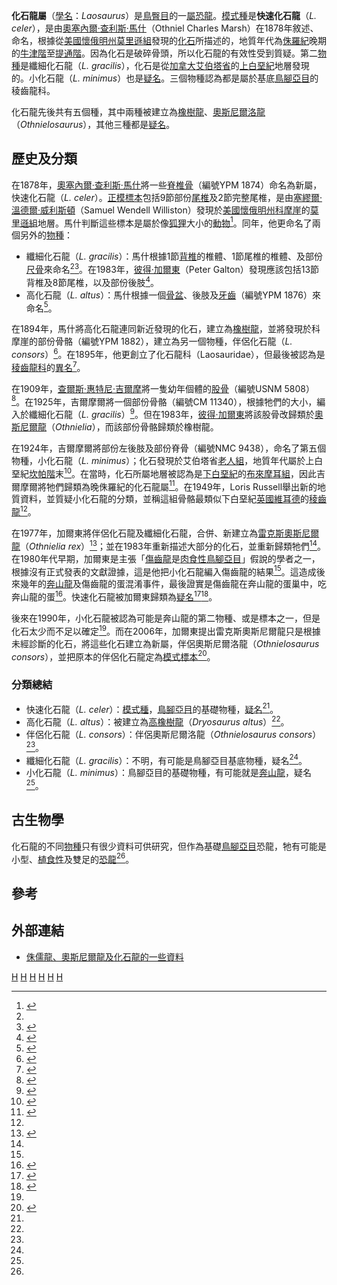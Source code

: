{{Automatic Taxobox
| taxon = Laosaurus
| status = fossil
| fossil_range = {{fossilrange|156|69}}
| image = Marsh laosaurus.jpg
| image_caption = [[奧塞內爾·查利斯·馬什|奧塞內爾·查利斯·馬什]]在1896年繪製的伴侶化石龍骨骼圖，現為[[奧斯尼爾洛龍|奧斯尼爾洛龍]]
| authority = [[奧塞內爾·查利斯·馬什|Marsh]], 1878
| type_species = '''快速化石龍<br>''Laosaurus celer'''''
| type_species_authority = Marsh, 1878
| subdivision_ranks = [[種|種]]
| subdivision = 
*'''快速化石龍 ''L. celer''''' <br><small>Marsh, 1878 ([[疑名|疑名]])</small>
*'''纖細化石龍 ''L. gracilis''''' <br><small>Marsh, 1878 (疑名)</small>
*'''小化石龍 ''L. minimus''''' <br><small>[[查爾斯·惠特尼·吉爾摩|Gilmore]], 1909 (疑名)</small>
}}
'''化石龍屬'''（[[學名|學名]]：''Laosaurus''）是[[鳥臀目|鳥臀目]]的一[[屬|屬]][[恐龍|恐龍]]。[[模式種|模式種]]是'''快速化石龍'''（''L. celer''），是由[[奧塞內爾·查利斯·馬什|奧塞內爾·查利斯·馬什]]（Othniel Charles Marsh）在1878年敘述、命名，根據從[[美國|美國]][[懷俄明州|懷俄明州]][[莫里遜組|莫里遜組]]發現的[[化石|化石]]所描述的，地質年代為[[侏羅紀|侏羅紀]]晚期的[[牛津階|牛津階]]至[[提通階|提通階]]。因為化石是破碎骨頭，所以化石龍的有效性受到質疑。第二[[物種|物種]]是纖細化石龍（''L. gracilis''），化石是從[[加拿大|加拿大]][[艾伯塔省|艾伯塔省]]的[[上白堊紀|上白堊紀]]地層發現的。小化石龍（''L. minimus''）也是[[疑名|疑名]]。三個物種認為都是屬於基底[[鳥腳亞目|鳥腳亞目]]的稜齒龍科。

化石龍先後共有五個種，其中兩種被建立為[[橡樹龍|橡樹龍]]、[[奧斯尼爾洛龍|奧斯尼爾洛龍]]（''Othnielosaurus''），其他三種都是[[疑名|疑名]]。

==歷史及分類==
在1878年，[[奧塞內爾·查利斯·馬什|奧塞內爾·查利斯·馬什]]將一些[[脊椎骨|脊椎骨]]（編號YPM 1874）命名為新屬，快速化石龍（''L. celer''）。[[正模標本|正模標本]]包括9節部份[[尾椎|尾椎]]及2節完整尾椎，是由[[塞繆爾·溫德爾·威利斯頓|塞繆爾·溫德爾·威利斯頓]]（Samuel Wendell Williston）發現於[[美國|美國]][[懷俄明州|懷俄明州]][[科摩崖|科摩崖]]的[[莫里遜組|莫里遜組]]地層。馬什判斷這些標本是屬於像[[狐狸|狐狸]]大小的[[動物|動物]]<Ref name=OCM78a>{{Cite journal|author=Marsh, O.C.|year=1878a|title=Notice of new dinosaurian reptiles|journal=American Journal of Science and Arts|volume=15|pages=241-244}}</ref>。同年，他更命名了兩個另外的[[物種|物種]]：

*纖細化石龍（''L. gracilis''）：馬什根據1節[[背椎|背椎]]的椎體、1節尾椎的椎體、及部份[[尺骨|尺骨]]來命名<ref name=OCM78a/><ref name=TEW73>{{Cite journal|author=White, T.E.|year=1973|title=Catalogue of the genera of dinosaurs|journal=Annals of Carnegie Museum|volume=44|pages=117-155}}</ref>。在1983年，[[彼得·加爾東|彼得·加爾東]]（Peter Galton）發現應該包括13節背椎及8節尾椎，以及部份後肢<ref name=PMG83>{{Cite journal|author=Galton, P.M.|year=1983|title=The cranial anatomy of ''Dryosaurus'', a hypsilophodontid dinosaur from the Upper Jurassic of North America and East Africa, with a review of hypsilophodontids from the Upper Jurassic of North America|journal=Geologica et Palaeontologica|volume=17|pages=207-243}}</ref>。
*高化石龍（''L. altus''）：馬什根據一個[[骨盆|骨盆]]、後肢及[[牙齒|牙齒]]（編號YPM 1876）來命名<ref name=OCM78b>{{Cite journal|author=Marsh, O.C.|year=1878b|title=Principal characters of American Jurassic dinosaurs. Part I|journal=American Journal of Science and Arts|volume=16|pages=411-416}}</ref>。

在1894年，馬什將高化石龍連同新近發現的化石，建立為[[橡樹龍|橡樹龍]]，並將發現於科摩崖的部份骨骼（編號YPM 1882），建立為另一個物種，伴侶化石龍（''L. consors''）<ref name=OCM94>{{Cite journal|author=Marsh, O.C.|year=1894|title=The typical Ornithopoda of the American Jurassic|journal=American Journal of Science (Series 3)|volume=48|pages=85-90}}</ref>。在1895年，他更創立了化石龍科（Laosauridae），但最後被認為是[[稜齒龍科|稜齒龍科]]的[[異名|異名]]<ref name=OCM95>{{Cite journal|author=Marsh, O.C.|year=1895|title=On the affinities and classification of the dinosaurian reptiles|url=https://archive.org/details/sim_american-journal-of-science_1895-12_50_300/page/483|journal=American Journal of Science|volume=50|issue=300|pages=483-498 |doi=10.2475/ajs.s4-7.42.403}}</ref>。

在1909年，[[查爾斯·惠特尼·吉爾摩|查爾斯·惠特尼·吉爾摩]]將一隻幼年個體的[[股骨|股骨]]（編號USNM 5808）<ref name=CWG09>{{Cite journal|author=Gilmore, C.W.|year=1909|title=A new rhynchocephalian reptile from the Jurassic of Wyoming, with notes on the fauna of "Quarry 9"|journal=Proceedings of the U.S. National Museum|volume=37|pages=35-42}}</ref>。在1925年，吉爾摩爾將一個部份骨骼（編號CM 11340），根據牠們的大小，編入於纖細化石龍（''L. gracilis''）<ref name=CWG25>{{Cite journal|author=Gilmore, C.W.|year=1925|title=Osteology of ornithopodous dinosaurs from the Dinosaur National Monument, Utah|journal=Memoir of the Carnegie Museum|volume=10|pages=385-409|doi=10.5479/si.00963801.37-1698.35 |issue=1698}}</ref>。但在1983年，[[彼得·加爾東|彼得·加爾東]]將該股骨改歸類於[[奧斯尼爾龍|奧斯尼爾龍]]（''Othnielia''），而該部份骨骼歸類於橡樹龍。

在1924年，吉爾摩爾將部份左後肢及部份脊骨（編號NMC 9438），命名了第五個物種，小化石龍（''L. minimus''）；化石發現於艾伯塔省[[老人組|老人組]]，地質年代屬於上白堊紀[[坎帕階|坎帕階]]末<ref name=CWG24>{{Cite journal|author=Gilmore, C.W.|year=1924|title=A new species of ''Laosaurus'', an ornithischian dinosaur from the Cretaceus of Alberta|journal=Transactions of the Royal Society of Canada, section 4, series 3|volume=18|pages=1-6}}</ref>。在當時，化石所屬地層被認為是[[下白堊紀|下白堊紀]]的[[布來摩耳組|布來摩耳組]]，因此吉爾摩爾將牠們歸類為晚侏羅紀的化石龍屬<ref name=LR49>{{Cite journal|author=Russell, L.S.|year=1949|title=The relationships of the Alberta Cretaceous dinosaur "Laosaurus" ''minimus'' Gilmore|url=https://archive.org/details/sim_journal-of-paleontology_1949-09_23_5/page/n75|journal=Journal of Paleontology|volume=23|issue=5|pages=518-520}}</ref>。在1949年，Loris Russell舉出新的地質資料，並質疑小化石龍的分類，並稱這組骨骼最類似下白堊紀[[英國|英國]][[維耳德|維耳德]]的[[稜齒龍|稜齒龍]]<ref name=LR49/>。

在1977年，加爾東將伴侶化石龍及纖細化石龍，合併、新建立為[[奧斯尼爾龍|雷克斯奧斯尼爾龍]]（''Othnielia rex''）<ref name=PMG77>{{Cite journal|author=Galton, P.M.|year=1977|title=The ornithopod dinosaur ''Dryosaurus'' and a Laurasia-Gondwanaland connection in the Upper Jurassic|journal=Nature|volume=268|pages=230-232|issue=5617}}</ref>；並在1983年重新描述大部分的化石，並重新歸類牠們<ref name=PMG83/>。在1980年代早期，加爾東是主張「[[傷齒龍|傷齒龍]]是[[肉食性|肉食性]][[鳥腳亞目|鳥腳亞目]]」假說的學者之一，根據沒有正式發表的文獻證據，這是他把小化石龍編入傷齒龍的結果<ref name=PMG83/>。這造成後來幾年的[[奔山龍|奔山龍]]及傷齒龍的蛋混淆事件，最後證實是傷齒龍在奔山龍的蛋巢中，吃奔山龍的蛋<ref name=VJBH97>{{Cite journal|author=Varricchio, D.J., Jackson, F., Borkowski, J.J., and Horner, J.R.|year=1997|title=Nest and egg clutches of the dinosaur ''Troodon formosus'' and the evolution of the avian reproductive system|journal=Nature|volume=385|pages=247-250|issue=6613}}</ref>。快速化石龍被加爾東歸類為[[疑名|疑名]]<ref name=SN90>{{Cite book|author=Sues, H.D., and Norman, D.B.|year=1990|chapter=Hypsilophodontidae, ''Tenontosaurus'', and Dryosauridae|editor=Weishampel, D.B., Dodson, P., and Osmólska, H., (eds)|title=The Dinosauria|publisher=University of California Press|location=Berkely|pages=pp. 498-509|id=ISBN 978-0-520-06727-1}}</ref><ref name=NSWC04>{{Cite book|author=Norman, D.B., Sues, H.-D., Witmer, L.M., and Coria, R.A.|year=2004|chapter=Basal Ornithopoda|editor=Weishampel, D.B., Dodson, P., and Osmólska, H., (eds)|title=The Dinosauria|edition=second edition|publisher=University of California Press|location=Berkeley|pages=pp. 392-412|id=ISBN 978-0-520-24209-8}}</ref>。

後來在1990年，小化石龍被認為可能是奔山龍的第二物種、或是標本之一，但是化石太少而不足以確定<ref name=SN90/>。而在2006年，加爾東提出雷克斯奧斯尼爾龍只是根據未經診斷的化石，將這些化石建立為新屬，伴侶奧斯尼爾洛龍（''Othnielosaurus consors''），並把原本的伴侶化石龍定為[[模式標本|模式標本]]<ref name=PMG06>{{Cite book|author=Galton, P.M.|year=2006|chapter=Teeth of ornithischian dinosaurs (mostly Ornithopoda) from the Morrison Formation (Upper Jurassic) of the western United States|editor=K. Carpenter (ed.)|title=Horns and Beaks: Ceratopsian and Ornithopod Dinosaurs|publisher=Indiana University Press|location=Bloomington and Indianapolis|pages=pp. 17-47|id=ISBN 978-0-253-34817-3}}</ref>。

===分類總結===
*快速化石龍（''L. celer''）：[[模式種|模式種]]，[[鳥腳亞目|鳥腳亞目]]的基礎物種，[[疑名|疑名]]<ref name=NSWC04/>。
*高化石龍（''L. altus''）：被建立為[[高橡樹龍|高橡樹龍]]（''Dryosaurus altus''）<ref name=OCM94/>。 
*伴侶化石龍（''L. consors''）：伴侶奧斯尼爾洛龍（''Othnielosaurus consors''）<ref name=PMG06/>。 
*纖細化石龍（''L. gracilis''）：不明，有可能是鳥腳亞目基底物種，疑名<ref name=NSWC04/>。
*小化石龍（''L. minimus''）：鳥腳亞目的基礎物種，有可能就是[[奔山龍|奔山龍]]，疑名<ref name=SN90/>。

==古生物學==
化石龍的不同[[物種|物種]]只有很少資料可供研究，但作為基礎[[鳥腳亞目|鳥腳亞目]]恐龍，牠有可能是小型、[[植食性|植食性]]及雙足的[[恐龍|恐龍]]<ref name=NSWC04/>。

==參考==
{{reflist}}

==外部連結==
*[http://dml.cmnh.org/1995Aug/msg00194.html 侏儒龍、奧斯尼爾龍及化石龍的一些資料] {{Wayback|url=http://dml.cmnh.org/1995Aug/msg00194.html |date=20210304200027 }}
{{鳥臀目}}
[[Category:可疑的恐龍|H]]
[[Category:鳥臀目|H]]
[[Category:侏羅紀恐龍|H]]
[[Category:上白堊紀恐龍|H]]
[[Category:下白堊紀恐龍|H]]
[[Category:北美洲恐龍|H]]